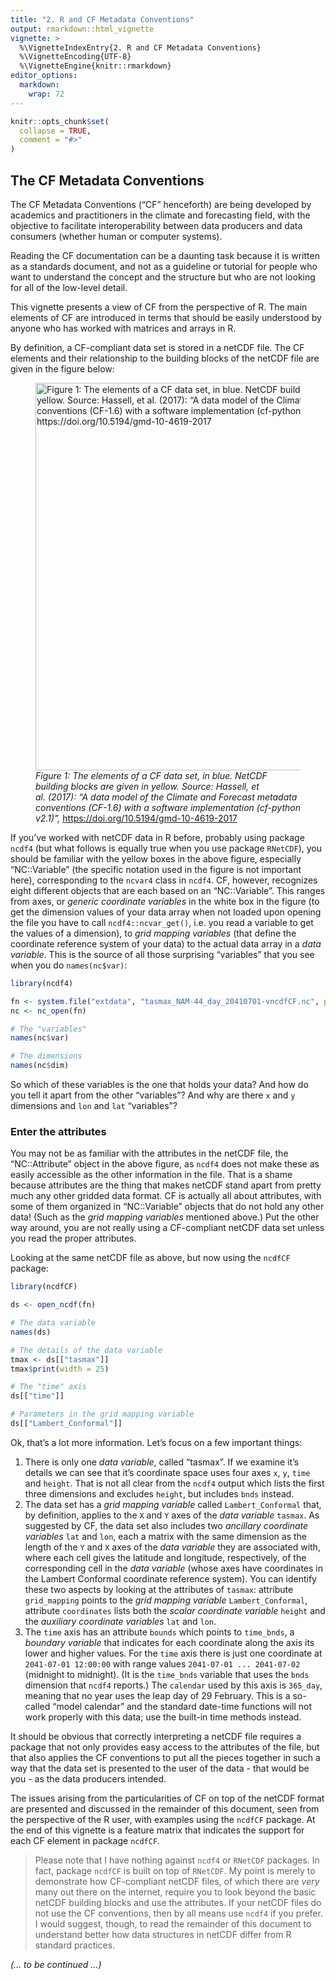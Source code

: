 ```yaml
---
title: "2. R and CF Metadata Conventions"
output: rmarkdown::html_vignette
vignette: >
  %\VignetteIndexEntry{2. R and CF Metadata Conventions}
  %\VignetteEncoding{UTF-8}
  %\VignetteEngine{knitr::rmarkdown}
editor_options: 
  markdown: 
    wrap: 72
---
```


```r
knitr::opts_chunk$set(
  collapse = TRUE,
  comment = "#>"
)
```

## The CF Metadata Conventions

The CF Metadata Conventions ("CF" henceforth) are being developed by
academics and practitioners in the climate and forecasting field, with
the objective to facilitate interoperability between data producers and
data consumers (whether human or computer systems).

Reading the CF documentation can be a daunting task because it is
written as a standards document, and not as a guideline or tutorial for
people who want to understand the concept and the structure but who are
not looking for all of the low-level detail.

This vignette presents a view of CF from the perspective of R. The main
elements of CF are introduced in terms that should be easily understood
by anyone who has worked with matrices and arrays in R.

By definition, a CF-compliant data set is stored in a netCDF file. The CF 
elements and their relationship to the building blocks of the netCDF file are 
given in the figure below:

![*Figure 1: The elements of a CF data set, in blue. NetCDF building blocks are
given in yellow. Source: Hassell, et al. (2017): "A data model of the
Climate and Forecast metadata conventions (CF-1.6) with a software
implementation (cf-python v2.1)",*
<https://doi.org/10.5194/gmd-10-4619-2017>](CF-elements.png){width="620"}

If you've worked with netCDF data in R before, probably using package `ncdf4`
(but what follows is equally true when you use package `RNetCDF`),
you should be familiar with the yellow boxes in the above figure, especially
"NC::Variable" (the specific notation used in the figure is not important here),
corresponding to the `ncvar4` class in `ncdf4`. CF, however, recognizes eight
different objects that are each based on an "NC::Variable". This ranges from 
axes, or *generic coordinate variables* in the white box in the figure (to get 
the dimension values of your data array when not loaded upon opening the file 
you have to call `ncdf4::ncvar_get()`, i.e. you read a variable to get the 
values of a dimension), to *grid mapping variables* (that define the coordinate
reference system of your data) to the actual data array in a *data variable*. 
This is the source of all those surprising "variables" that you see when you do 
`names(nc$var)`:

```r
library(ncdf4)

fn <- system.file("extdata", "tasmax_NAM-44_day_20410701-vncdfCF.nc", package = "ncdfCF")
nc <- nc_open(fn)

# The "variables"
names(nc$var)

# The dimensions
names(nc$dim)
```

So which of these variables is the one that holds your data? And how do you tell
it apart from the other "variables"? And why are there `x` and `y` dimensions and
`lon` and `lat` "variables"?

### Enter the attributes

You may not be as familiar with the attributes in the netCDF file, the
"NC::Attribute" object in the above figure, as `ncdf4` does not make these as
easily accessible as the other information in the file. That is a shame because
attributes are the thing that makes netCDF stand apart from pretty much any
other gridded data format. CF is actually all about attributes, with some of
them organized in "NC::Variable" objects that do not hold any other data! (Such
as the *grid mapping variables* mentioned above.) Put the other way around, you
are not really using a CF-compliant netCDF data set unless you read the proper
attributes.

Looking at the same netCDF file as above, but now using the `ncdfCF` package:

```r
library(ncdfCF)

ds <- open_ncdf(fn)

# The data variable
names(ds)

# The details of the data variable
tmax <- ds[["tasmax"]]
tmax$print(width = 25)

# The "time" axis
ds[["time"]]

# Parameters in the grid mapping variable
ds[["Lambert_Conformal"]]
```

Ok, that's a lot more information. Let's focus on a few important things:

1.  There is only one *data variable*, called "tasmax". If we examine it's details
we can see that it's coordinate space uses four axes `x`, `y`, `time` and 
`height`. That is not all clear from the `ncdf4` output which lists the first
three dimensions and excludes `height`, but includes `bnds` instead.
2.  The data set has a *grid mapping variable* called `Lambert_Conformal` that,
by definition, applies to the `X` and `Y` axes of the *data variable* `tasmax`.
As suggested by CF, the data set also includes two *ancillary coordinate variables*
`lat` and `lon`, each a matrix with the same dimension as the length of the `Y` 
and `X` axes of the *data variable* they are associated with, where each cell 
gives the latitude and longitude, respectively, of the corresponding cell in the 
*data variable* (whose axes have coordinates in the Lambert Conformal coordinate 
reference system). You can identify these two aspects by looking at the 
attributes of `tasmax`: attribute `grid_mapping` points to the *grid mapping variable* 
`Lambert_Conformal`, attribute `coordinates` lists both the *scalar coordinate variable* 
`height` and the *auxiliary coordinate variables* `lat` and `lon`.
3.  The `time` axis has an attribute `bounds` which points to `time_bnds`, a
*boundary variable* that indicates for each coordinate along the axis its lower
and higher values. For the `time` axis there is just one coordinate at
`2041-07-01 12:00:00` with range values `2041-07-01 ... 2041-07-02` (midnight to
midnight). (It is the `time_bnds` variable that uses the `bnds` dimension that
`ncdf4` reports.) The `calendar` used by this axis is `365_day`, meaning that no
year uses the leap day of 29 February. This is a so-called "model calendar" and
the standard date-time functions will not work properly with this data; use the
built-in time methods instead.

It should be obvious that correctly interpreting a netCDF file requires a 
package that not only provides easy access to the attributes of the file, but
that also applies the CF conventions to put all the pieces together in such a
way that the data set is presented to the user of the data - that would be you -
as the data producers intended.

The issues arising from the particularities of CF on top of the netCDF format
are presented and discussed in the remainder of this document, seen from the 
perspective of the R user, with examples using the `ncdfCF` package. At the end 
of this vignette is a feature matrix that indicates the support for each CF 
element in package `ncdfCF`.

> Please note that I have nothing against `ncdf4` or `RNetCDF` packages. In fact,
package `ncdfCF` is built on top of `RNetCDF`. My point is merely to demonstrate 
how CF-compliant netCDF files, of which there are *very* many out there on the
internet, require you to look beyond the basic netCDF building blocks and use
the attributes. If your netCDF files do not use the CF conventions, then by all
means use `ncdf4` if you prefer. I would suggest, though, to read the remainder 
of this document to understand better how data structures in netCDF differ from
R standard practices.

*(... to be continued ...)*
